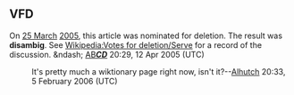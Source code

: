 <article id="1729648" title=Talk:Serve>
	<talkpage id="1729648" title="Talk:Serve">
{{WP-Tennis|class=Disambig|importance=NA}}
{{DisambigProject}}

==VFD==
On [[25 March]] [[2005]], this article was nominated for deletion. The result was '''disambig'''. See [[Wikipedia:Votes for deletion/Serve]] for a record of the discussion. &amp;ndash; [[User:ABCD|AB]][[User talk:ABCD|'''''CD''''']] 20:29, 12 Apr 2005 (UTC)
:It's pretty much a wiktionary page right now, isn't it?--[[User:Alhutch|Alhutch]] 20:33, 5 February 2006 (UTC)
	</talkpage>
</article>